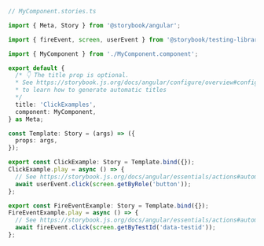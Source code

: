 ```ts
// MyComponent.stories.ts

import { Meta, Story } from '@storybook/angular';

import { fireEvent, screen, userEvent } from '@storybook/testing-library';

import { MyComponent } from './MyComponent.component';

export default {
  /* 👇 The title prop is optional.
  * See https://storybook.js.org/docs/angular/configure/overview#configure-story-loading
  * to learn how to generate automatic titles
  */
  title: 'ClickExamples',
  component: MyComponent,
} as Meta;

const Template: Story = (args) => ({
  props: args,
});

export const ClickExample: Story = Template.bind({});
ClickExample.play = async () => {
  // See https://storybook.js.org/docs/angular/essentials/actions#automatically-matching-args to learn how to setup logging in the Actions panel
  await userEvent.click(screen.getByRole('button'));
};

export const FireEventExample: Story = Template.bind({});
FireEventExample.play = async () => {
  // See https://storybook.js.org/docs/angular/essentials/actions#automatically-matching-args to learn how to setup logging in the Actions panel
  await fireEvent.click(screen.getByTestId('data-testid'));
};
```